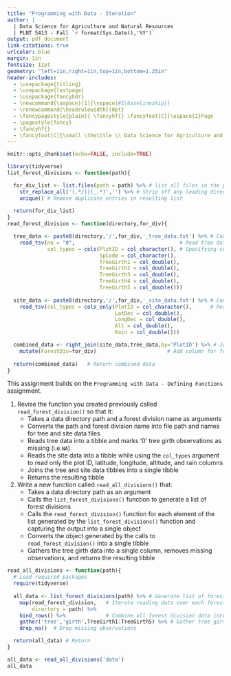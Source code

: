```yaml
---
title: "Programming with Data - Iteration"
author: |
  | Data Science for Agriculture and Natural Resources
  | PLNT 5413 - Fall `r format(Sys.Date(),'%Y')`
output: pdf_document
link-citations: true
urlcolor: blue
margin: 1in
fontsize: 12pt
geometry: "left=1in,right=1in,top=1in,bottom=1.25in"
header-includes:
  - \usepackage{titling}
  - \usepackage{lastpage}
  - \usepackage{fancyhdr}
  - \newcommand{\aspace}[1]{\vspace{#1\baselineskip}}
  - \renewcommand{\headrulewidth}{0pt}
  - \fancypagestyle{plain}{ \fancyhf{} \fancyfoot[C]{\aspace{2}Page     \thepage~of~\pageref{LastPage}} }
  - \pagestyle{fancy}
  - \fancyhf{}
  - \fancyfoot[C]{\small \thetitle \\ Data Science for Agriculture and Natural Resources\\PLNT 5413 - Fall `r format(Sys.Date(),'%Y')`\\ Page \thepage~of~\pageref{LastPage}}
---
```


```r
knitr::opts_chunk$set(echo=FALSE, include=TRUE)
```

```r
library(tidyverse)
list_forest_divisions <- function(path){

  for_div_list <- list.files(path = path) %>% # list all files in the path directory
    str_replace_all('(.*/)|(_.*)','') %>% # Strip off any leading directories and trailing file extenstions including _tree_data or _site_data labels
    unique() # Remove duplicate entries in resulting list
  
  return(for_div_list)
}
read_forest_division <- function(directory,for_div){

  tree_data <- paste0(directory,'/',for_div,'_tree_data.txt') %>% # Combine directory path and forest division to create tree data file name
    read_tsv(na = "0",                                  # Read tree data setting "0" observations to NA
             col_types = cols(PlotID = col_character(), # Specifying column types
                              SpCode = col_character(),
                              TreeGirth1 = col_double(),
                              TreeGirth2 = col_double(),
                              TreeGirth3 = col_double(),
                              TreeGirth4 = col_double(),
                              TreeGirth5 = col_double()))
  
  site_data <- paste0(directory,'/',for_div,'_site_data.txt') %>% # Combine directory path and forest division to create site data file name
    read_tsv(col_types = cols_only(PlotID = col_character(),      # Read site data selecting columns and specifying column types
                                   LatDec = col_double(),
                                   LongDec = col_double(),
                                   Alt = col_double(),
                                   Rain = col_double()))

  combined_data <- right_join(site_data,tree_data,by='PlotID') %>% # Join site data and tree data
    mutate(ForestDiv=for_div)                       # Add column for forest division
  
  return(combined_data)   # Return combined data
}

```

This assignment builds on the `Programming with Data - Defining Functions` assignment.

1. Revise the function you created previously called `read_forest_division()` so that it:
    * Takes a data directory path and a forest division name as arguments
    * Converts the path and forest division name into file path and names for tree and site data files
    * Reads tree data into a tibble and marks '0' tree girth observations as missing (i.e.`NA`)
    * Reads the site data into a tibble while using the `col_types` argument to read only the plot ID, latitude, longitude, altitude, and rain columns
    * Joins the tree and site data tibbles into a single tibble
    * Returns the resulting tibble

2. Write a new function called `read_all_divisions()` that:
    * Takes a data directory path as an argument
    * Calls the `list_forest_divisions()` function to generate a list of forest divisions
    * Calls the `read_forest_division()` function for each element of the list generated by the `list_forest_divisions()` function and capturing the output into a single object
    * Converts the object generated by the calls to `read_forest_division()` into a single tibble
    * Gathers the tree girth data into a single column, removes missing observations, and returns the resulting tibble

```r
read_all_divisions <- function(path){
  # Load required packages
  require(tidyverse)
  
  all_data <- list_forest_divisions(path) %>% # Generate list of forest divisions
    map(read_forest_division,   # Iterate reading data over each forest division
        directory = path) %>% 
    bind_rows() %>%             # Combine all forest division data into single tibble
    gather('tree','girth',TreeGirth1:TreeGirth5) %>% # Gather tree girth data into a single column
    drop_na()  # Drop missing observations

  return(all_data) # Return 
}

```

```r
all_data <- read_all_divisions('data')
all_data
```
